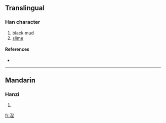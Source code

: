 ==Translingual==

===Han character===
{{Han char|rn=85|rad=水|as=09|sn=12|four=|canj=水竹X一 (EHXM)}}

# black mud
# [[slime]]

====References====
* {{Han ref|kx=0639.111|dkj=17917|hdz=31680.060|uh=6E7C|ud=28284}}

----

==Mandarin==

===Hanzi===
{{cmn-hanzi|pin=[[niè]] ([[nie4]]), [[qì]] ([[qi4]])|wg=nieh<sup>4</sup>, ch'i<sup>4</sup>}}

# {{defn|Mandarin}}

[[fr:湼]]